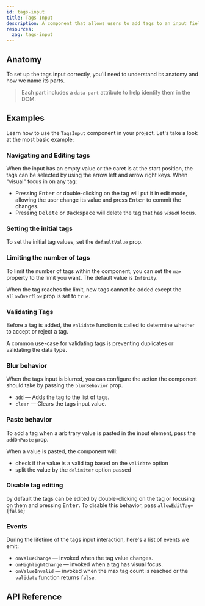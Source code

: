 ```yaml
---
id: tags-input
title: Tags Input
description: A component that allows users to add tags to an input field.
resources:
  zag: tags-input
---
```


<ComponentPreview />

## Anatomy

To set up the tags input correctly, you'll need to understand its anatomy and
how we name its parts.

> Each part includes a `data-part` attribute to help identify them in the DOM.

<Anatomy id="tags-input" />

## Examples

Learn how to use the `TagsInput` component in your project. Let's take a look at
the most basic example:

<Story id="Basic" />

### Navigating and Editing tags

When the input has an empty value or the caret is at the start position, the
tags can be selected by using the arrow left and arrow right keys. When "visual"
focus in on any tag:

- Pressing <kbd>Enter</kbd> or double-clicking on the tag will put it in edit
  mode, allowing the user change its value and press <kbd>Enter</kbd> to commit
  the changes.
- Pressing <kbd>Delete</kbd> or <kbd>Backspace</kbd> will delete the tag that
  has _visual_ focus.

### Setting the initial tags

To set the initial tag values, set the `defaultValue` prop.

<Story id="InitialValue" />

### Limiting the number of tags

To limit the number of tags within the component, you can set the `max` property
to the limit you want. The default value is `Infinity`.

When the tag reaches the limit, new tags cannot be added except the
`allowOverflow` prop is set to `true`.

<Story id="MaxWithOverflow" />

### Validating Tags

Before a tag is added, the `validate` function is called to determine whether to
accept or reject a tag.

A common use-case for validating tags is preventing duplicates or validating the
data type.

<Story id="Validated" />

### Blur behavior

When the tags input is blurred, you can configure the action the component
should take by passing the `blurBehavior` prop.

- `add` — Adds the tag to the list of tags.
- `clear` — Clears the tags input value.

<Story id="BlurBehavior" />

### Paste behavior

To add a tag when a arbitrary value is pasted in the input element, pass the
`addOnPaste` prop.

When a value is pasted, the component will:

- check if the value is a valid tag based on the `validate` option
- split the value by the `delimiter` option passed

<Story id="PasteBehavior" />

### Disable tag editing

by default the tags can be edited by double-clicking on the tag or focusing on
them and pressing <kbd>Enter</kbd>. To disable this behavior, pass
`allowEditTag={false}`

<Story id="DisabledEditing" />

### Events

During the lifetime of the tags input interaction, here's a list of events we
emit:

- `onValueChange` — invoked when the tag value changes.
- `onHighlightChange` — invoked when a tag has visual focus.
- `onValueInvalid` — invoked when the max tag count is reached or the `validate`
  function returns `false`.

<Story id="OnEvent" />

## API Reference

<ComponentTypes id="tags-input" />
